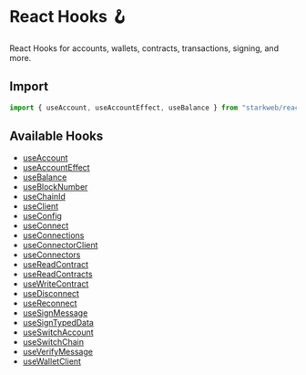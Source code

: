 # React Hooks 🪝

React Hooks for accounts, wallets, contracts, transactions, signing, and more.

## Import

```ts
import { useAccount, useAccountEffect, useBalance } from "starkweb/react"
```

## Available Hooks

- [useAccount](/react/hooks/useAccount)
- [useAccountEffect](/react/hooks/useAccountEffect)
- [useBalance](/react/hooks/useBalance)
- [useBlockNumber](/react/hooks/useBlockNumber)
- [useChainId](/react/hooks/useChainId)
- [useClient](/react/hooks/useClient)
- [useConfig](/react/hooks/useConfig)
- [useConnect](/react/hooks/useConnect)
- [useConnections](/react/hooks/useConnections)
- [useConnectorClient](/react/hooks/useConnectorClient)
- [useConnectors](/react/hooks/useConnectors)
- [useReadContract](/react/hooks/useReadContract)
- [useReadContracts](/react/hooks/useReadContracts)
- [useWriteContract](/react/hooks/useWriteContract)
- [useDisconnect](/react/hooks/useDisconnect)
- [useReconnect](/react/hooks/useReconnect)
- [useSignMessage](/react/hooks/useSignMessage)
- [useSignTypedData](/react/hooks/useSignTypedData)
- [useSwitchAccount](/react/hooks/useSwitchAccount)
- [useSwitchChain](/react/hooks/useSwitchChain)
- [useVerifyMessage](/react/hooks/useVerifyMessage)
- [useWalletClient](/react/hooks/useWalletClient)
